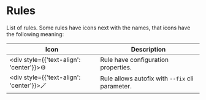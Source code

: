 
# Rules

List of rules. Some rules have icons next with the names, that icons have the following meaning:

| Icon                                           | Description                                     |
|------------------------------------------------|-------------------------------------------------|
| <div style={{'text-align': 'center'}}>⚙️</div> | Rule have configuration properties.             |
| <div style={{'text-align': 'center'}}>🪄</div> | Rule allows autofix with `--fix` cli parameter. |

<DocCardList />
